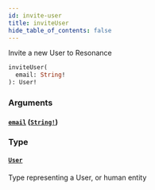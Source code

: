 ```yaml
---
id: invite-user
title: inviteUser
hide_table_of_contents: false
---
```



Invite a new User to Resonance

```graphql
inviteUser(
  email: String!
): User!
```


### Arguments

#### [`email`](#) ([`String!`](/adminidentity/api/graphql-admin/reference/scalars/string))




### Type

#### [`User`](/adminidentity/api/graphql-admin/reference/objects/user)

Type representing a User, or human entity




